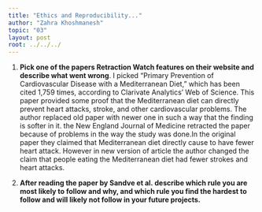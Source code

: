 ```yaml
---
title: "Ethics and Reproducibility..."
author: "Zahra Khoshmanesh"
topic: "03"
layout: post
root: ../../../
---
```


1. **Pick one of the papers Retraction Watch features on their website and describe what went wrong**. 
I picked “Primary Prevention of Cardiovascular Disease with a Mediterranean Diet,” which has been cited 1,759 times, according to
Clarivate Analytics’ Web of Science. This paper provided some proof that the Mediterranean diet can directly prevent heart attacks,
stroke, and other cardiovascular problems. The author replaced old paper with newer one in such a way that the finding is softer in it.
the New England Journal of Medicine retracted the paper because of problems in the way the study was done.In the original paper they
claimed that Mediterranean diet directly cause to have fewer heart attack. However in new version of article the author changed the claim
that people eating the Mediterranean diet had fewer strokes and heart attacks.



2. **After reading the paper by Sandve et al. describe which rule you are most likely to follow and why, and which rule you find the hardest to follow and will likely not follow in your future projects.**


